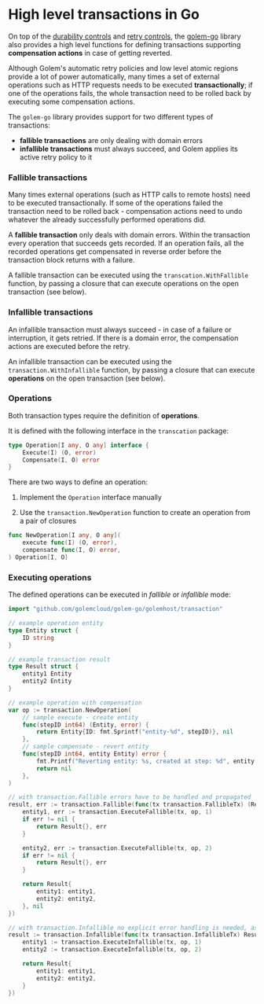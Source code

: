 # High level transactions in Go

On top of the [durability controls](/go-language-guide/durability) and [retry controls](/go-language-guide/retries), the [golem-go](https://github.com/golemcloud/golem-go) library also provides a high level functions for defining transactions supporting **compensation actions** in case of getting reverted.

Although Golem's automatic retry policies and low level atomic regions provide a lot of power automatically, many times a set of external operations such as HTTP requests needs to be executed **transactionally**; if one of the operations fails, the whole transaction need to be rolled back by executing some compensation actions.

The `golem-go` library provides support for two different types of transactions:

- **fallible transactions** are only dealing with domain errors
- **infallible transactions** must always succeed, and Golem applies its active retry policy to it

### Fallible transactions

Many times external operations (such as HTTP calls to remote hosts) need to be executed transactionally. If some of the operations failed the transaction need to be rolled back - compensation actions need to undo whatever the already successfully performed operations did.

A **fallible transaction** only deals with domain errors. Within the transaction every operation that succeeds gets recorded. If an operation fails, all the recorded operations get compensated in reverse order before the transaction block returns with a failure.

A fallible transaction can be executed using the `transcation.WithFallible` function, by passing a closure that can execute operations on the open transaction (see below).

### Infallible transactions

An infallible transaction must always succeed - in case of a failure or interruption, it gets retried. If there is a domain error, the compensation actions are executed before the retry.

An infallible transaction can be executed using the `transaction.WithInfallible` function, by passing a closure that can execute **operations** on the open transaction (see below).

### Operations

Both transaction types require the definition of **operations**.

It is defined with the following interface in the `transcation` package:

```go
type Operation[I any, O any] interface {
	Execute(I) (O, error)
	Compensate(I, O) error
}
```

There are two ways to define an operation:

1. Implement the `Operation` interface manually

2. Use the `transaction.NewOperation` function to create an operation from a pair of closures

```go
func NewOperation[I any, O any](
	execute func(I) (O, error),
	compensate func(I, O) error,
) Operation[I, O]
```

### Executing operations

The defined operations can be executed in _fallible_ or _infallible_ mode:

```go
import "github.com/golemcloud/golem-go/golemhost/transaction"

// example operation entity
type Entity struct {
	ID string
}

// example transaction result
type Result struct {
	entity1 Entity
	entity2 Entity
}

// example operation with compensation
var op := transaction.NewOperation(
	// sample execute - create entity
	func(stepID int64) (Entity, error) {
		return Entity{ID: fmt.Sprintf("entity-%d", stepID)}, nil
	},
	// sample compensate - revert entity
	func(stepID int64, entity Entity) error {
		fmt.Printf("Reverting entity: %s, created at step: %d", entity.ID, stepID)
		return nil
	},
)

// with transaction.Fallible errors have to be handled and propagated
result, err := transaction.Fallible(func(tx transaction.FallibleTx) (Result, error) {
	entity1, err := transaction.ExecuteFallible(tx, op, 1)
	if err != nil {
		return Result{}, err
	}

	entity2, err := transaction.ExecuteFallible(tx, op, 2)
	if err != nil {
		return Result{}, err
	}

	return Result{
		entity1: entity1,
		entity2: entity2,
	}, nil
})

// with transaction.Infallible no explicit error handling is needed, as it is handled by Golem retries
result := transaction.Infallible(func(tx transaction.InfallibleTx) Result {
	entity1 := transaction.ExecuteInfallible(tx, op, 1)
	entity2 := transaction.ExecuteInfallible(tx, op, 2)

	return Result{
		entity1: entity1,
		entity2: entity2,
	}
})
```
